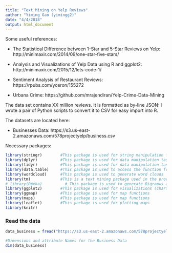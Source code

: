 ```yaml
---
title: "Text Mining on Yelp Reviews"
author: "Yiming Gao (yimingg2)"
date: "4/4/2018"
output: html_document
---
```


Some useful references:

- The Statistical Difference between 1-Star and 5-Star Reviews on Yelp: http://minimaxir.com/2014/09/one-star-five-stars/
- Analysis and Visualizations of Yelp Data using R and ggplot2: http://minimaxir.com/2015/12/lets-code-1/
- Sentiment Analysis of Restaurant Reviews: https://rpubs.com/yceron/155272 

- Urbana Crime: https://github.com/mrajendiran/Yelp-Crime-Data-Mining

The data set contains XX million reviews. It is formatted as by-line JSON: I wrote a pair of Python scripts to convert it to CSV for easy import into R.

The datasets are located here:

- Businesses Data: https://s3.us-east-2.amazonaws.com/578projectyelp/business.csv

Necessary packages:

```r
library(stringr)        #This package is used for string manipulation functions
library(dplyr)          #This package is used for data manipulation tasks
library(tidyr)          #This package is used for data manipulation tasks
library(data.table)     #This package is used to access the function fread which is a better/faster way to read large data
library(wordcloud)      #This package is used to generate word clouds
library(tm)             #This is a text mining package used in the process of generating word clouds
# library(RWeka)          # This package is used to generate Bigramws and Trigrams
library(ggplot2)        #This package is used for visualizations (chart/graph plotting functions)
library(ggmap)          #This package is used for map functions 
library(maps)           #This package is used for map functions
library(leaflet)        #This package is used for plotting maps
library(knitr)
```


### Read the data

```r
data_business = fread("https://s3.us-east-2.amazonaws.com/578projectyelp/business.csv")

#Dimensions and attribute Names for the Business Data
dim(data_business)
```

